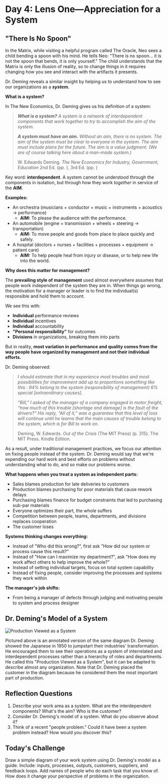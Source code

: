 # Day 4: Lens One—Appreciation for a System

## "There Is No Spoon"

In the Matrix, while visiting a helpful program called The Oracle, Neo sees a child bending a spoon with his mind. He tells Neo: "There is no spoon... it is not the spoon that bends, it is only yourself." The child understands that the Matrix is only the illusion of reality, so to change things in it requires changing how you see and interact with the artifacts it presents.

Dr. Deming reveals a similar insight by helping us to understand how to see our organizations as a ***system.***

**What is a system?**

In The New Economics, Dr. Deming gives us his definition of a system:

> ****What is a system?*** A system is a network of interdependent components that work together to try to accomplish the aim of the system.*
> 
> ****A system must have an aim.*** Without an aim, there is no system. The aim of the system must be clear to everyone in the system. The aim must include plans for the future. The aim is a value judgment. (We are of course talking here about a man-made system.)*
> 
> W. Edwards Deming. *The New Economics for Industry, Government, Education* 2nd Ed. (pp. ), 3rd Ed. (pp. )

Key word: **interdependent**. A system cannot be understood through the components in isolation, but through how they work *together* in service of the **AIM**.

**Examples:**
- An orchestra (musicians + conductor + music + instruments + acoustics → performance) 
  - **AIM:** To please the audience with the performance.
- An automobile (engine + transmission + wheels + steering → transportation) 
  - **AIM:** To move people and goods from place to place quickly and safely.
- A hospital (doctors + nurses + facilities + processes + equipment → patient care) 
  - **AIM:** To help people heal from injury or disease, or to help new life into the world.

**Why does this matter for management?**

The **prevailing style of management** used almost everywhere assumes that people work independent of the system they are in. When things go wrong, the motivation for a manager or leader is to find the individual(s) responsible and hold them to account.

We see this with:
- **Individual** performance reviews
- **Individual** incentives
- **Individual** accountability
- **"Personal responsibility"** for outcomes
- **Divisions** in organizations, breaking them into parts

But in reality, **most variation in performance and quality comes from the way people have organized by management and not their individual efforts.**

Dr. Deming observed:

> *I should estimate that in my experience most troubles and most possibilities for improvement add up to proportions something like this : 94% belong to the system (responsibility of management) 6% special [extraordinary causes].*
> 
> *“Bill,” I asked of the manager of a company engaged in motor freight, “how much of this trouble [shortage and damage] is the fault of the drivers?” His reply, “All of it,” was a guarantee that this level of loss will continue until he learns that the main causes of trouble belong to the system, which is for Bill to work on.*
> 
> Deming, W. Edwards. _Out of the Crisis_ (The MIT Press) (p. 315). The MIT Press. Kindle Edition. 

As a result, under traditional management practices, we focus our attention on fixing people instead of the system. Dr. Deming would say that we're expending our hard work and best efforts on problems without understanding what to do, and so make our problems worse.

**What happens when you treat a system as independent parts:**
- Sales blames production for late deliveries to customers
- Production blames purchasing for poor materials that cause rework delays
- Purchasing blames finance for budget constraints that led to purchasing sub-par materials
- Everyone optimizes their part, the whole suffers
- Competition between people, teams, departments, and divisions replaces cooperation
- The customer loses

**Systems thinking changes everything:**
- Instead of "Who did this wrong?", first ask "How did our system or process cause this result?"
- Instead of "How can I maximize my department?", ask "How does my work affect others to help improve the whole?"
- Instead of setting individual targets, focus on total system capability
- Instead of fixing people, consider improving the processes and systems they work within

**The manager's job shifts:** 
- From being a manager of defects through judging and motivating people to system and process designer

## Dr. Deming's Model of a System

![Production Viewed as a System](./img/prod-as-system.png)

Pictured above is an annotated version of the same diagram Dr. Deming showed the Japanese in 1950 to jumpstart their industries' transformation. He encouraged them to see their operations as a system of interrelated and interdependent processes rather than a hierarchy of roles and departments. He called this "Production Viewed as a System", but it can be adapted to describe almost any organization. Note that Dr. Deming placed the customer in the diagram because he considered them the most important part of production.

## Reflection Questions
1. Describe your work area as a system. What are the interdependent components? What's the aim? Who is the customer?
2. Consider Dr. Deming's model of a system. What do you observe about it?
2. Think of a recent "people problem." Could it have been a system problem instead? How would you discover this?

## Today's Challenge
Draw a simple diagram of your work system using Dr. Deming's model as a guide. Include: inputs, processes, outputs, customers, suppliers, and feedback loops. Add names of people who do each task that you know of. How does it change your perspective of problems in the organization.
